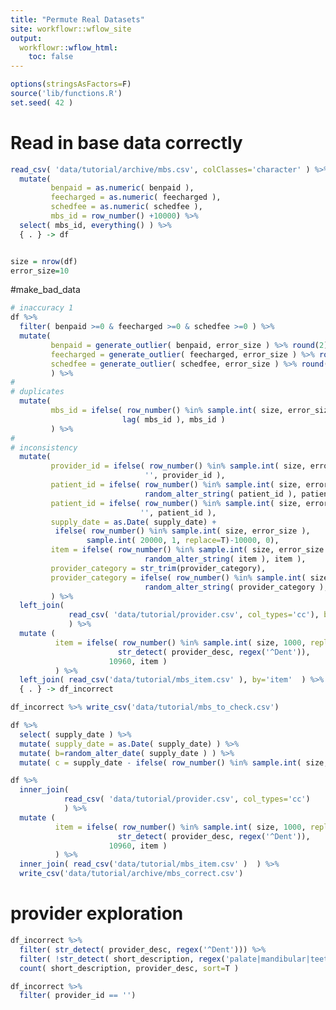 ```yaml
---
title: "Permute Real Datasets"
site: workflowr::wflow_site
output:
  workflowr::wflow_html:
    toc: false
---
```


```r
options(stringsAsFactors=F)
source('lib/functions.R')
set.seed( 42 )
```

# Read in base data correctly

```r

read_csv( 'data/tutorial/archive/mbs.csv', colClasses='character' ) %>%
  mutate(
         benpaid = as.numeric( benpaid ),
         feecharged = as.numeric( feecharged ),
         schedfee = as.numeric( schedfee ),
         mbs_id = row_number() +10000) %>%
  select( mbs_id, everything() ) %>%
  { . } -> df


size = nrow(df)
error_size=10

```

#make_bad_data


```r
# inaccuracy 1
df %>%
  filter( benpaid >=0 & feecharged >=0 & schedfee >=0 ) %>%
  mutate(
         benpaid = generate_outlier( benpaid, error_size ) %>% round(2),
         feecharged = generate_outlier( feecharged, error_size ) %>% round(2),
         schedfee = generate_outlier( schedfee, error_size ) %>% round(2)
         ) %>%
#
# duplicates
  mutate(
         mbs_id = ifelse( row_number() %in% sample.int( size, error_size ),
                         lag( mbs_id ), mbs_id )
         ) %>%
#
# inconsistency
  mutate(
         provider_id = ifelse( row_number() %in% sample.int( size, error_size ),
                              '', provider_id ),
         patient_id = ifelse( row_number() %in% sample.int( size, error_size ),
                              random_alter_string( patient_id ), patient_id ),
         patient_id = ifelse( row_number() %in% sample.int( size, error_size ),
                             '', patient_id ),
         supply_date = as.Date( supply_date) +
          ifelse( row_number() %in% sample.int( size, error_size ),
                 sample.int( 20000, 1, replace=T)-10000, 0),
         item = ifelse( row_number() %in% sample.int( size, error_size ),
                              random_alter_string( item ), item ),
         provider_category = str_trim(provider_category),
         provider_category = ifelse( row_number() %in% sample.int( size, error_size ),
                              random_alter_string( provider_category ), provider_category )
         ) %>%
  left_join(
             read_csv( 'data/tutorial/provider.csv', col_types='cc'), by='provider_category'
             ) %>%
  mutate (
          item = ifelse( row_number() %in% sample.int( size, 1000, replace=T ) &
                        str_detect( provider_desc, regex('^Dent')),
                      10960, item )
          ) %>%
  left_join( read_csv('data/tutorial/mbs_item.csv' ), by='item'  ) %>%
  { . } -> df_incorrect

df_incorrect %>% write_csv('data/tutorial/mbs_to_check.csv')

df %>%
  select( supply_date ) %>%
  mutate( supply_date = as.Date( supply_date) ) %>%
  mutate( b=random_alter_date( supply_date ) ) %>%
  mutate( c = supply_date - ifelse( row_number() %in% sample.int( size, error_size ), 0, 1000 ))

```
```r

df %>%
  inner_join(
            read_csv( 'data/tutorial/provider.csv', col_types='cc')
            ) %>%
  mutate (
          item = ifelse( row_number() %in% sample.int( size, 1000, replace=T ) &
                        str_detect( provider_desc, regex('^Dent')),
                      10960, item )
          ) %>%
  inner_join( read_csv('data/tutorial/mbs_item.csv' )  ) %>%
  write_csv('data/tutorial/archive/mbs_correct.csv')


```

# provider exploration
```r

df_incorrect %>%
  filter( str_detect( provider_desc, regex('^Dent'))) %>%
  filter( !str_detect( short_description, regex('palate|mandibular|teeth|tooth|oral|crown|calculus', ignore_case=TRUE) )) %>%
  count( short_description, provider_desc, sort=T )

df_incorrect %>%
  filter( provider_id == '')




```




